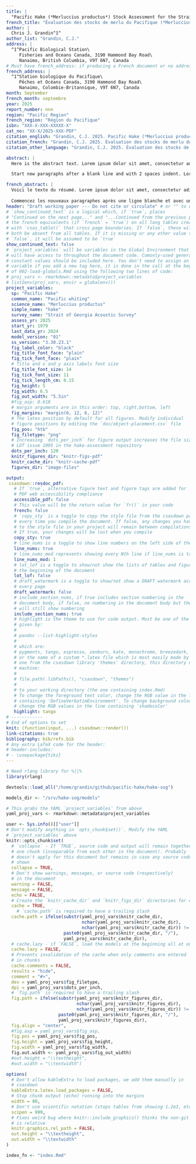 ```yaml
---
title: |
  "Pacific Hake (*Merluccius productus*) Stock Assessment for the Strait of Georgia in 2025"
french_title: "Évaluation des stocks de merlu du Pacifique (*Merluccius productus*) dans le détroit de Georgia en 2025"
author: |
  Chris J. Grandin^1^
author_list: "Grandin, C.J."
address: |
  ^1^Pacific Biological Station\
     Fisheries and Oceans Canada, 3190 Hammond Bay Road\
     Nanaimo, British Columbia, V9T 6N7, Canada
# Must have french_address: if producing a French document or no address will appear
french_address: |
  ^1^Station biologique du Pacifique\
     Pêches et Océans Canada, 3190 Hammond Bay Road\
     Nanaimo, Colombie-Britannique, V9T 6N7, Canada
month: September
french_month: septembre
year: 2025
report_number: nnn
region: "Pacific Region"
french_region: "Région du Pacifique"
isbn: "XXX-X-XXX-XXXXX-X"
cat_no: "XX-X/2025-XXX-PDF"
citation_english: "Grandin, C.J. 2025. Pacific Hake (*Merluccius productus*) Stock Assessment for the Strait of Georgia in 2025. DFO Can. Sci. Advis. Sec. Res. Doc. 2025/nnn. iv + XX p."
citation_french: "Grandin, C.J. 2025. Évaluation des stocks de merlu du Pacifique (*Merluccius productus*) dans le détroit de Georgia en 2025. DFO Secr. can. des avis sci. du MPO. Doc. de rech 2025/nnn. iv + XX p."
citation_other_language: "Grandin, C.J. 2025. Évaluation des stocks de merlu du Pacifique (*Merluccius productus*) dans le détroit de Georgia en 2025. DFO Secr. can. des avis sci. du MPO. Doc. de rech 2025/nnn. iv + XX p."

abstract: |
  Here is the abstract text. Lorem ipsum dolor sit amet, consectetur adipisicing elit, sed do eiusmod tempor incididunt ut labore et dolore magna aliqua. Ut enim ad minim veniam, quis nostrud exercitation ullamco laboris nisi ut aliquip ex ea commodo consequat. Duis aute irure dolor in reprehenderit in voluptate velit esse cillum dolore eu fugiat nulla pariatur. Excepteur sint occaecat cupidatat non proident, sunt in culpa qui officia deserunt mollit anim id est laborum.

  Start new paragraphs after a blank line and with 2 spaces indent. Lorem ipsum dolor sit amet, consectetur adipisicing elit, sed do eiusmod tempor incididunt ut labore et dolore magna aliqua. Ut enim ad minim veniam, quis nostrud exercitation ullamco laboris nisi ut aliquip ex ea commodo consequat. Duis aute irure dolor in reprehenderit in voluptate velit esse cillum dolore eu fugiat nulla pariatur. Excepteur sint occaecat cupidatat non proident, sunt in culpa qui officia deserunt mollit anim id est laborum.

french_abstract: |
  Voici le texte du résumé. Lorem ipsum dolor sit amet, consectetur adipisicing elit, sed do eiusmod tempor incididunt ut labore et dolore magna aliqua. Ut enim ad minim veniam, quis nostrud exercitation ullamco laboris nisi ut aliquip ex ea commodo consequat. Duis aute irure dolor in reprehenderit in voluptate velit esse cillum dolore eu fugiat nulla pariatur. Excepteur sint occaecat cupidatat non proident, sunt in culpa qui officia deserunt mollit anim id est laborum.
  
  Commencez les nouveaux paragraphes après une ligne blanche et avec un retrait de 2 espaces. Lorem ipsum dolor sit amet, consectetur adipisicing elit, sed do eiusmod tempor incididunt ut labore et dolore magna aliqua. Ut enim ad minim veniam, quis nostrud exercitation ullamco laboris nisi ut aliquip ex ea commodo consequat. Duis aute irure dolor in reprehenderit in voluptate velit esse cillum dolore eu fugiat nulla pariatur. Excepteur sint occaecat cupidatat non proident, sunt in culpa qui officia deserunt mollit anim id est laborum.
header: "Draft working paper --- Do not cite or circulate" # or "" to omit
# `show_continued_text` is a logical which, if `true`, places
# "Continued on the next page..." and "...Continued from the previous page" or
# the french equivalents (if `french` = `true`) on all long tables created
# with `csas_table()` that cross page boundaries. If `false`, these will
# both be absent from all tables. If it is missing or any other value than
# `false`, it will be assumed to be `true`
show_continued_text: false
# `project_variables` will be variables in the Global Environment that you
# will have access to throughout the document code. Comonly-used general
# constant values should be included here. You don't need to assign an R
# variable if you add a new tag here, it is done in the call at the beginning
# of 002-load-globals.Rmd using the following two lines of code:
# proj_vars <- rmarkdown::metadata$project_variables
# list2env(proj_vars, envir = globalenv())
project_variables:
  sp: "Pacific Hake"
  common_name: "Pacific whiting"
  science_name: "Merluccius productus"
  simple_name: "hake"
  survey_name: "Strait of Georgia Acoustic Survey"
  assess_yr: 2025
  start_yr: 1979
  last_data_yr: 2024
  model_version: "01"
  ss_version: "3.30.23.1"
  fig_label_color: "black"
  fig_title_font_face: "plain"
  fig_tick_font_face: "plain"
  # Title and x and y axis labels font size
  fig_title_font_size: 14
  fig_tick_font_size: 11
  fig_tick_length_cm: 0.15
  fig_height: 5
  fig_width: 6.5
  fig_out_width: "5.5in"
  #fig_asp: 0.618
  # margin arguments are in this order: top, right,bottom, left
  fig_margins: "margin(6, 12, 6, 12)"
  # The latex position by default for all figures. Modify individual
  # figure positions by editing the `doc/object-placement.csv` file
  fig_pos: "htb"
  fig_filetype: "png"
  # Increasing `dots_per_inch` for figure output increases the file size a
  # LOT issue 1095 in the hake-assessment repository
  dots_per_inch: 120
  knitr_figures_dir: "knitr-figs-pdf"
  knitr_cache_dir: "knitr-cache-pdf"
  figures_dir: "image-files"

output:
 csasdown::resdoc_pdf:
   # If `true`, alternative figure text and figure tags are added for
   # PDF web accessibility compliance
   accessible_pdf: false
   # This value will be the return value for `fr()` in your code
   french: false
   # `copy_sty` is a toggle to copy the style file from the csasdown package
   # every time you compile the document. If false, any changes you have made
   # to the style file in your project will remain between compilations.
   # If true, your changes will be lost when you compile
   copy_sty: true
   # line_nums is a toggle to show line numbers on the left side of the page.
   line_nums: true
   # line_nums_mod represents showing every Nth line if line_nums is true
   line_nums_mod: 1
   # lot_lof is a toggle to show/not show the lists of tables and figures at
   # the beginning of the document
   lot_lof: false
   # draft_watermark is a toggle to show/not show a DRAFT watermark across
   # every page
   draft_watermark: false
   # include_section_nums, if true includes section numbering in the
   # document body, if false, no numbering in the document budy but the TOC
   # will still show numbering
   include_section_nums: true
   # highlight is the theme to use for code output. Must be one of the list
   # given by:
   #
   # pandoc --list-highlight-styles
   #
   # which are:
   # pygments, tango, espresso, zenburn, kate, monochrome, breezedark, haddock
   # or the name of a custom *.latex file which is most easily made by copying
   # one from the csasdown library 'themes' directory, this directory on your
   # machine:
   #
   # file.path(.libPaths(), "csasdown", "themes")
   #
   # to your working directory (the one containing index.Rmd)
   # To change the foreground text color, change the RGB value in the line
   # containing 'DefineVerbatimEnvironment'. To change background color,
   # change the RGB values in the line containing 'shadecolor'
   highlight: tango
# ------------
# End of options to set
knit: (function(input, ...) csasdown::render())
link-citations: true
bibliography: bib/refs.bib
# Any extra LaTeX code for the header:
# header-includes:
# - \usepackage{tikz}
---
```


```r

# Need rlang library for %||%
library(rlang)

devtools::load_all("/home/grandin/github/pacific-hake/hake-sog")

models_dir <- "/srv/hake-sog/models"

# This grabs the YAML `project_variables` from above
yaml_proj_vars <- rmarkdown::metadata$project_variables

user <- Sys.info()[["user"]]
# Don't modify anything in `opts_chunk$set()`. Modify the YAML
# `project_variables` above
knitr::opts_chunk$set(
  # `collapse` - If `TRUE`, source code and output will remain together in
  # one chunk (inseparable from each other in the document). Probably
  # doesn't apply for this document but remains in case any source code is
  # shown
  collapse = TRUE,
  # Don't show warnings, messages, or source code (respectively)
  # in the document
  warning = FALSE,
  message = FALSE,
  echo = FALSE,
  # Create the `knitr_cache_dir` and `knitr_figs_dir` directories for caching
  cache = TRUE,
    # `cache.path` is required to have a trailing slash
  cache.path = ifelse(substr(yaml_proj_vars$knitr_cache_dir,
                             nchar(yaml_proj_vars$knitr_cache_dir),
                             nchar(yaml_proj_vars$knitr_cache_dir)) != "/",
                      paste0(yaml_proj_vars$knitr_cache_dir, "/"),
                      yaml_proj_vars$knitr_cache_dir),
  # cache.lazy - if `FALSE`, load the models at the beginning all at once
  cache.lazy = FALSE,
  # Prevents invalidation of the cache when only comments are entered
  # in chunks
  cache.comments = FALSE,
  results = "hide",
  comment = "#>",
  dev = yaml_proj_vars$fig_filetype,
  dpi = yaml_proj_vars$dots_per_inch,
  # `fig.path` is required to have a trailing slash
  fig.path = ifelse(substr(yaml_proj_vars$knitr_figures_dir,
                           nchar(yaml_proj_vars$knitr_figures_dir),
                           nchar(yaml_proj_vars$knitr_figures_dir)) != "/",
                    paste0(yaml_proj_vars$knitr_figures_dir, "/"),
                    yaml_proj_vars$knitr_figures_dir),
  fig.align = "center",
  #fig.asp = yaml_proj_vars$fig_asp,
  fig.pos = yaml_proj_vars$fig_pos,
  fig.height = yaml_proj_vars$fig_height,
  fig.width = yaml_proj_vars$fig_width,
  fig.out.width <- yaml_proj_vars$fig_out_width)
  #out.height = "\\textheight",
  #out.width = "\\textwidth")

options(
  # Don't allow kableExtra to load packages, we add them manually in
  # csasdown
  kableExtra.latex.load_packages = FALSE,
  # Stop chunk output (echo) running into the margins
  width = 80,
  # Don't use scientific notation (stops tables from showing 1.2e3, etc.)
  scipen = 999,
  # Fixes weird bug where knitr::include_graphics() thinks the non-git folder
  # is relative
  knitr.graphics.rel_path = FALSE,
  out.height = "\\textheight",
  out.width = "\\textwidth"
)

index_fn <- "index.Rmd"
```

